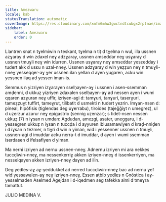 ```yaml
---
title: Amezwaru
locale: kab
statusTranslation: automatic
coverImage: https://res.cloudinary.com/xmfm6mhw3gwctndtcubgx2rptnae/image/upload/v1741354450/small_cover_introduccion_a_la_gnosis_57a3fc8d72.webp
sidebar:
    label: Amezwaru
    order: 0
---
```

Llantren snat n tɣelmiwin n teskant, tɣelma n tiṭ d tɣelma n wul, illa ussnen azɣaray d win zdaxel neɣ adzɣaray, ussnen amseddar neɣ usɣaray d ussnen tmuɣli neɣ win idurren. Ussnen usɣaray neɣ amseddar yesɛedday i tudert akk d usɛu n uzal-nneɣ. Ussnen adzɣaray d win yeẓẓun neɣ n tmuɣli-nneɣ yesseqqer-aɣ ɣer ussnen ilan yellan d ayen yugaren, acku win yessnen ilaq ad yessen iman-is.

Semmus n yizriyen izɣarayen sselḥayen-aɣ i ussnen i asen-ssemman amḍenni, d ukkuẓ yizriyen zdaxalen sselḥayen-aɣ ad nessen ayen i wumi qqaren azɣuran neɣ uffir, izriyen-agi d: tamɣuri, tanɣuri, taserɣuri, tameẓẓuɣt tuffirt, tameɣruṭ, tilibatit d usmekti n tudert yezrin. Imɣan-nsen d: pineal, hipófisis (tiglendas deg uɣerrabu), tiroides (tajeǧǧiɣt n umegrez), ul d uẓerzur azarur neɣ epigastrio (sennig uẓenẓar); s tidet-nsen nessen ukkuẓ (7) n iɣsan n umdan: Agdudan, amezgi, asater, uneggaru, i d-yessegren ukkuẓ n iɣsan n tuccḍa i d ayyuren iblusamawiyen d kraḍ-nniḍen i d iɣsan n tezmer, n tiɣri d win n yiman, wid i yessenner ussnen n tmuɣli, ussnen-agi d imuddar acku nerra-t d imuddar, d ayen i wumi ssemman iserdasen d ifelsafiyen d yiman.

Ma nerni izriyen ad nernu ussnen-nneɣ. Adnernu izriyen mi ara nekkes tuccḍiwin-nneɣ, ma nessenkerriɣ akken izriyen-nneɣ d issenkerriyen, ma nesselqayen akken izriyen-nneɣ daɣen ad ilin.

Deg yedles-aɣ aɣ-yeddukkel ad nerred tuccḍiwin-nneɣ bac ad nernu ɣef wid yessawalen-aɣ neɣ izriyen-nneɣ. Essen aṭbib yedles n Gnóstica i aɣ-yesselmaden Aselmed Agejdan i d-iqedmen seg tafekka almi d tmeɣra tamattut.

JULIO MEDINA V.
